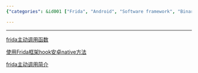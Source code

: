 ```yaml
---
{"categories": &id001 ["Frida", "Android", "Software framework", "Binary code", "Method calling", "Hooking native methods", "Article links"], "category": "Android Development", "date": "2022-12-07 06:34:06", "description": "The text offers a compilation of articles that guide users on utilizing Frida, an open-source software framework, to interact with Android methods and modify native code through direct function calls and hook implementations.", "tags": *id001, "title": "直接调用安卓方法 Frida 直接调用二进制里面的方法"}

---
```


------

[frida主动调用函数](http://t.zoukankan.com/shlyd-p-14726850.html)

[使用Frida框架hook安卓native方法](https://blog.wuhao13.xin/1540.html)

[frida主动调用简介](http://www.mchz.com.cn/cn/service/Safety-Lab/info_26_itemid_5132.html)

